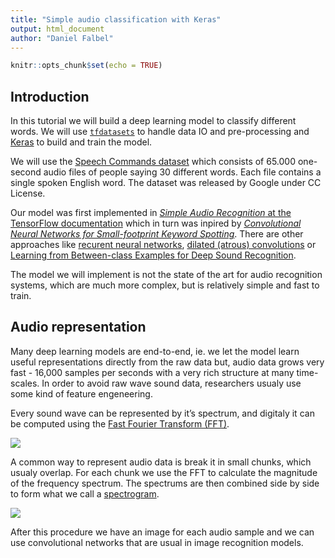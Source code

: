 ```yaml
---
title: "Simple audio classification with Keras"
output: html_document
author: "Daniel Falbel"
---
```


```r
knitr::opts_chunk$set(echo = TRUE)
```

## Introduction

In this tutorial we will build a deep learning model to classify different words. We will use [`tfdatasets`](https://tensorflow.rstudio.com/tools/tfdatasets/articles/introduction.html) to handle data IO and pre-processing and [Keras](https://keras.rstudio.com) to build and train the model.

We will use the [Speech Commands dataset](https://storage.cloud.google.com/download.tensorflow.org/data/speech_commands_v0.01.tar.gz) which consists of 65.000 one-second audio files of people saying 30 different words. Each file contains a single spoken English word. The dataset was released by Google under CC License.

Our model was first implemented in [*Simple Audio Recognition* at the TensorFlow documentation](https://www.tensorflow.org/tutorials/audio_recognition#top_of_page) which in turn was inpired by [*Convolutional Neural Networks for Small-footprint Keyword Spotting*](http://www.isca-speech.org/archive/interspeech_2015/papers/i15_1478.pdf). There are other approaches like [recurent neural networks](https://svds.com/tensorflow-rnn-tutorial/), [dilated (atrous) convolutions](https://deepmind.com/blog/wavenet-generative-model-raw-audio/) or [Learning from Between-class Examples for Deep Sound Recognition](https://arxiv.org/abs/1711.10282).

The model we will implement is not the state of the art for audio recognition systems, which are much more complex, but is relatively simple and fast to train.

## Audio representation

Many deep learning models are end-to-end, ie. we let the model learn useful representations directly from the raw data but, audio data grows very fast - 16,000 samples per seconds with a very rich structure at many time-scales. In order to avoid raw wave sound data, researchers usualy use some kind of feature engeneering.

Every sound wave can be represented by it's spectrum, and digitaly it can be computed using the [Fast Fourier Transform (FFT)](https://en.wikipedia.org/wiki/Fast_Fourier_transform).

![](https://upload.wikimedia.org/wikipedia/commons/6/61/FFT-Time-Frequency-View.png)

A common way to represent audio data is break it in small chunks, which usualy overlap. For each chunk we use the FFT to calculate the magnitude of the frequency spectrum. The spectrums are then combined side by side to form what we call a [spectrogram](https://en.wikipedia.org/wiki/Spectrogram).

![](https://upload.wikimedia.org/wikipedia/commons/c/c5/Spectrogram-19thC.png)

After this procedure we have an image for each audio sample and we can use convolutional networks that are usual in image recognition models.






